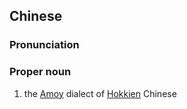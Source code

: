 ==Chinese==
{{zh-forms|s=厦门话|type=21}}
{{zh-wp}}

===Pronunciation===
{{zh-pron
|m=Xiàménhuà
|c=haa6 mun4 waa6-2
|mn=Ē-mn̂g-ōe
|cat=pn
}}

===Proper noun===
{{zh-proper noun}}

# the [[Amoy]] dialect of [[Hokkien]] Chinese